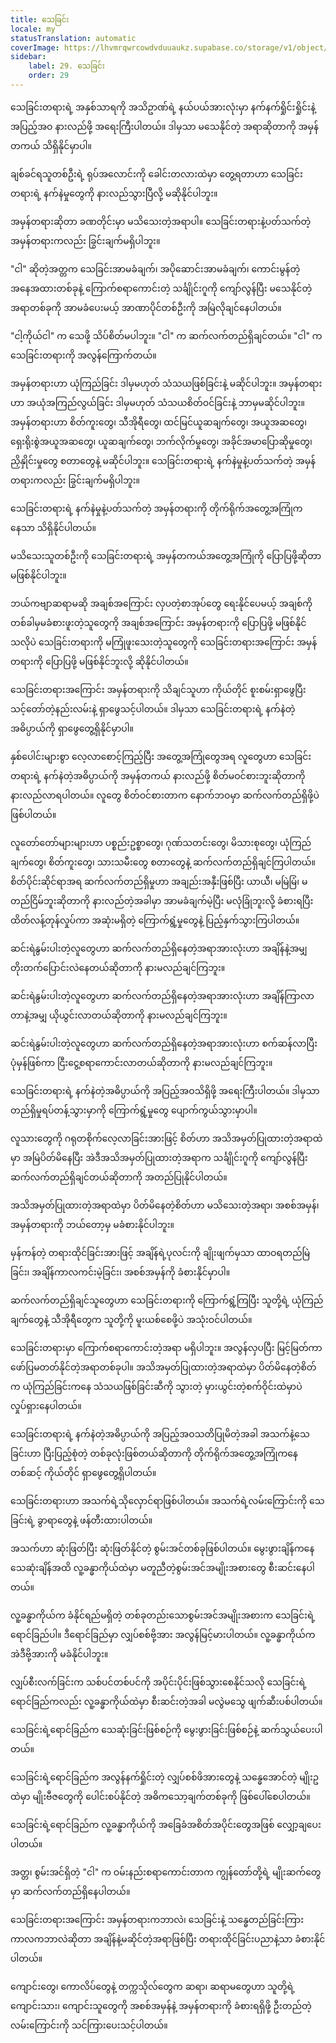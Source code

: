 ```yaml
---
title: သေခြင်း
locale: my
statusTranslation: automatic
coverImage: https://lhvmrqwrcowdvduuaukz.supabase.co/storage/v1/object/public/strapi-uploads/small_cover-educacion-fundamental.webp-2d51a7828a2b1309555be27f7e2a61a0.webp
sidebar:
    label: 29. သေခြင်း
    order: 29
---
```

သေခြင်းတရားရဲ့ အနှစ်သာရကို အသိဥာဏ်ရဲ့ နယ်ပယ်အားလုံးမှာ နက်နက်ရှိုင်းရှိုင်းနဲ့ အပြည့်အဝ နားလည်ဖို့ အရေးကြီးပါတယ်။ ဒါမှသာ မသေနိုင်တဲ့ အရာဆိုတာကို အမှန်တကယ် သိရှိနိုင်မှာပါ။

ချစ်ခင်ရသူတစ်ဦးရဲ့ ရုပ်အလောင်းကို ခေါင်းတလားထဲမှာ တွေ့ရတာဟာ သေခြင်းတရားရဲ့ နက်နဲမှုတွေကို နားလည်သွားပြီလို့ မဆိုနိုင်ပါဘူး။

အမှန်တရားဆိုတာ ခဏတိုင်းမှာ မသိသေးတဲ့အရာပါ။ သေခြင်းတရားနဲ့ပတ်သက်တဲ့ အမှန်တရားကလည်း ခြွင်းချက်မရှိပါဘူး။

"ငါ" ဆိုတဲ့အတ္တက သေခြင်းအာမခံချက်၊ အပိုဆောင်းအာမခံချက်၊ ကောင်းမွန်တဲ့ အနေအထားတစ်ခုနဲ့ ကြောက်စရာကောင်းတဲ့ သင်္ချိုင်းဂူကို ကျော်လွန်ပြီး မသေနိုင်တဲ့ အရာတစ်ခုကို အာမခံပေးမယ့် အာဏာပိုင်တစ်ဦးကို အမြဲလိုချင်နေပါတယ်။

"ငါ့ကိုယ်ငါ" က သေဖို့ သိပ်စိတ်မပါဘူး။ "ငါ" က ဆက်လက်တည်ရှိချင်တယ်။ "ငါ" က သေခြင်းတရားကို အလွန်ကြောက်တယ်။

အမှန်တရားဟာ ယုံကြည်ခြင်း ဒါမှမဟုတ် သံသယဖြစ်ခြင်းနဲ့ မဆိုင်ပါဘူး။ အမှန်တရားဟာ အယုံအကြည်လွယ်ခြင်း ဒါမှမဟုတ် သံသယစိတ်ဝင်ခြင်းနဲ့ ဘာမှမဆိုင်ပါဘူး။ အမှန်တရားဟာ စိတ်ကူးတွေ၊ သီအိုရီတွေ၊ ထင်မြင်ယူဆချက်တွေ၊ အယူအဆတွေ၊ ရှေးရိုးစွဲအယူအဆတွေ၊ ယူဆချက်တွေ၊ ဘက်လိုက်မှုတွေ၊ အခိုင်အမာပြောဆိုမှုတွေ၊ ညှိနှိုင်းမှုတွေ စတာတွေနဲ့ မဆိုင်ပါဘူး။ သေခြင်းတရားရဲ့ နက်နဲမှုနဲ့ပတ်သက်တဲ့ အမှန်တရားကလည်း ခြွင်းချက်မရှိပါဘူး။

သေခြင်းတရားရဲ့ နက်နဲမှုနဲ့ပတ်သက်တဲ့ အမှန်တရားကို တိုက်ရိုက်အတွေ့အကြုံကနေသာ သိရှိနိုင်ပါတယ်။

မသိသေးသူတစ်ဦးကို သေခြင်းတရားရဲ့ အမှန်တကယ်အတွေ့အကြုံကို ပြောပြဖို့ဆိုတာ မဖြစ်နိုင်ပါဘူး။

ဘယ်ကဗျာဆရာမဆို အချစ်အကြောင်း လှပတဲ့စာအုပ်တွေ ရေးနိုင်ပေမယ့် အချစ်ကို တစ်ခါမှမခံစားဖူးတဲ့သူတွေကို အချစ်အကြောင်း အမှန်တရားကို ပြောပြဖို့ မဖြစ်နိုင်သလိုပဲ သေခြင်းတရားကို မကြုံဖူးသေးတဲ့သူတွေကို သေခြင်းတရားအကြောင်း အမှန်တရားကို ပြောပြဖို့ မဖြစ်နိုင်ဘူးလို့ ဆိုနိုင်ပါတယ်။

သေခြင်းတရားအကြောင်း အမှန်တရားကို သိချင်သူဟာ ကိုယ်တိုင် စူးစမ်းရှာဖွေပြီး သင့်တော်တဲ့နည်းလမ်းနဲ့ ရှာဖွေသင့်ပါတယ်။ ဒါမှသာ သေခြင်းတရားရဲ့ နက်နဲတဲ့အဓိပ္ပာယ်ကို ရှာဖွေတွေ့ရှိနိုင်မှာပါ။

နှစ်ပေါင်းများစွာ လေ့လာစောင့်ကြည့်ပြီး အတွေ့အကြုံတွေအရ လူတွေဟာ သေခြင်းတရားရဲ့ နက်နဲတဲ့အဓိပ္ပာယ်ကို အမှန်တကယ် နားလည်ဖို့ စိတ်မဝင်စားဘူးဆိုတာကို နားလည်လာရပါတယ်။ လူတွေ စိတ်ဝင်စားတာက နောက်ဘဝမှာ ဆက်လက်တည်ရှိဖို့ပဲ ဖြစ်ပါတယ်။

လူတော်တော်များများဟာ ပစ္စည်းဥစ္စာတွေ၊ ဂုဏ်သတင်းတွေ၊ မိသားစုတွေ၊ ယုံကြည်ချက်တွေ၊ စိတ်ကူးတွေ၊ သားသမီးတွေ စတာတွေနဲ့ ဆက်လက်တည်ရှိချင်ကြပါတယ်။ စိတ်ပိုင်းဆိုင်ရာအရ ဆက်လက်တည်ရှိမှုဟာ အချည်းအနှီးဖြစ်ပြီး ယာယီ၊ မမြဲမြံ၊ မတည်ငြိမ်ဘူးဆိုတာကို နားလည်တဲ့အခါမှာ အာမခံချက်မဲ့ပြီး မလုံခြုံဘူးလို့ ခံစားရပြီး ထိတ်လန့်တုန်လှုပ်ကာ အဆုံးမရှိတဲ့ ကြောက်ရွံ့မှုတွေနဲ့ ပြည့်နှက်သွားကြပါတယ်။

ဆင်းရဲနွမ်းပါးတဲ့လူတွေဟာ ဆက်လက်တည်ရှိနေတဲ့အရာအားလုံးဟာ အချိန်နဲ့အမျှ တိုးတက်ပြောင်းလဲနေတယ်ဆိုတာကို နားမလည်ချင်ကြဘူး။

ဆင်းရဲနွမ်းပါးတဲ့လူတွေဟာ ဆက်လက်တည်ရှိနေတဲ့အရာအားလုံးဟာ အချိန်ကြာလာတာနဲ့အမျှ ယိုယွင်းလာတယ်ဆိုတာကို နားမလည်ချင်ကြဘူး။

ဆင်းရဲနွမ်းပါးတဲ့လူတွေဟာ ဆက်လက်တည်ရှိနေတဲ့အရာအားလုံးဟာ စက်ဆန်လာပြီး ပုံမှန်ဖြစ်ကာ ငြီးငွေ့စရာကောင်းလာတယ်ဆိုတာကို နားမလည်ချင်ကြဘူး။

သေခြင်းတရားရဲ့ နက်နဲတဲ့အဓိပ္ပာယ်ကို အပြည့်အဝသိရှိဖို့ အရေးကြီးပါတယ်။ ဒါမှသာ တည်ရှိမှုရပ်တန့်သွားမှာကို ကြောက်ရွံ့မှုတွေ ပျောက်ကွယ်သွားမှာပါ။

လူသားတွေကို ဂရုတစိုက်လေ့လာခြင်းအားဖြင့် စိတ်ဟာ အသိအမှတ်ပြုထားတဲ့အရာထဲမှာ အမြဲပိတ်မိနေပြီး အဲဒီအသိအမှတ်ပြုထားတဲ့အရာက သင်္ချိုင်းဂူကို ကျော်လွန်ပြီး ဆက်လက်တည်ရှိချင်တယ်ဆိုတာကို အတည်ပြုနိုင်ပါတယ်။

အသိအမှတ်ပြုထားတဲ့အရာထဲမှာ ပိတ်မိနေတဲ့စိတ်ဟာ မသိသေးတဲ့အရာ၊ အစစ်အမှန်၊ အမှန်တရားကို ဘယ်တော့မှ မခံစားနိုင်ပါဘူး။

မှန်ကန်တဲ့ တရားထိုင်ခြင်းအားဖြင့် အချိန်ရဲ့ပုလင်းကို ချိုးဖျက်မှသာ ထာဝရတည်မြဲခြင်း၊ အချိန်ကာလကင်းမဲ့ခြင်း၊ အစစ်အမှန်ကို ခံစားနိုင်မှာပါ။

ဆက်လက်တည်ရှိချင်သူတွေဟာ သေခြင်းတရားကို ကြောက်ရွံ့ကြပြီး သူတို့ရဲ့ ယုံကြည်ချက်တွေနဲ့ သီအိုရီတွေက သူတို့ကို မူးယစ်စေဖို့ပဲ အသုံးဝင်ပါတယ်။

သေခြင်းတရားမှာ ကြောက်စရာကောင်းတဲ့အရာ မရှိပါဘူး။ အလွန်လှပပြီး မြင့်မြတ်ကာ ဖော်ပြမတတ်နိုင်တဲ့အရာတစ်ခုပါ။ အသိအမှတ်ပြုထားတဲ့အရာထဲမှာ ပိတ်မိနေတဲ့စိတ်က ယုံကြည်ခြင်းကနေ သံသယဖြစ်ခြင်းဆီကို သွားတဲ့ မှားယွင်းတဲ့စက်ဝိုင်းထဲမှာပဲ လှုပ်ရှားနေပါတယ်။

သေခြင်းတရားရဲ့ နက်နဲတဲ့အဓိပ္ပာယ်ကို အပြည့်အဝသတိပြုမိတဲ့အခါ အသက်နဲ့သေခြင်းဟာ ပြီးပြည့်စုံတဲ့ တစ်ခုလုံးဖြစ်တယ်ဆိုတာကို တိုက်ရိုက်အတွေ့အကြုံကနေတစ်ဆင့် ကိုယ်တိုင် ရှာဖွေတွေ့ရှိပါတယ်။

သေခြင်းတရားဟာ အသက်ရဲ့သိုလှောင်ရာဖြစ်ပါတယ်။ အသက်ရဲ့လမ်းကြောင်းကို သေခြင်းရဲ့ ခွာရာတွေနဲ့ ဖန်တီးထားပါတယ်။

အသက်ဟာ ဆုံးဖြတ်ပြီး ဆုံးဖြတ်နိုင်တဲ့ စွမ်းအင်တစ်ခုဖြစ်ပါတယ်။ မွေးဖွားချိန်ကနေ သေဆုံးချိန်အထိ လူ့ခန္ဓာကိုယ်ထဲမှာ မတူညီတဲ့စွမ်းအင်အမျိုးအစားတွေ စီးဆင်းနေပါတယ်။

လူ့ခန္ဓာကိုယ်က ခံနိုင်ရည်မရှိတဲ့ တစ်ခုတည်းသောစွမ်းအင်အမျိုးအစားက သေခြင်းရဲ့ရောင်ခြည်ပါ။ ဒီရောင်ခြည်မှာ လျှပ်စစ်ဗို့အား အလွန်မြင့်မားပါတယ်။ လူ့ခန္ဓာကိုယ်က အဲဒီဗို့အားကို မခံနိုင်ပါဘူး။

လျှပ်စီးလက်ခြင်းက သစ်ပင်တစ်ပင်ကို အပိုင်းပိုင်းဖြစ်သွားစေနိုင်သလို သေခြင်းရဲ့ရောင်ခြည်ကလည်း လူ့ခန္ဓာကိုယ်ထဲမှာ စီးဆင်းတဲ့အခါ မလွဲမသွေ ဖျက်ဆီးပစ်ပါတယ်။

သေခြင်းရဲ့ရောင်ခြည်က သေဆုံးခြင်းဖြစ်စဉ်ကို မွေးဖွားခြင်းဖြစ်စဉ်နဲ့ ဆက်သွယ်ပေးပါတယ်။

သေခြင်းရဲ့ရောင်ခြည်က အလွန်နက်ရှိုင်းတဲ့ လျှပ်စစ်ဖိအားတွေနဲ့ သန္ဓေအောင်တဲ့ မျိုးဥထဲမှာ မျိုးဗီဇတွေကို ပေါင်းစပ်နိုင်တဲ့ အဓိကသော့ချက်တစ်ခုကို ဖြစ်ပေါ်စေပါတယ်။

သေခြင်းရဲ့ရောင်ခြည်က လူ့ခန္ဓာကိုယ်ကို အခြေခံအစိတ်အပိုင်းတွေအဖြစ် လျှော့ချပေးပါတယ်။

အတ္တ၊ စွမ်းအင်ရှိတဲ့ "ငါ" က ဝမ်းနည်းစရာကောင်းတာက ကျွန်တော်တို့ရဲ့ မျိုးဆက်တွေမှာ ဆက်လက်တည်ရှိနေပါတယ်။

သေခြင်းတရားအကြောင်း အမှန်တရားကဘာလဲ၊ သေခြင်းနဲ့ သန္ဓေတည်ခြင်းကြားကာလကဘာလဲဆိုတာ အချိန်နဲ့မဆိုင်တဲ့အရာဖြစ်ပြီး တရားထိုင်ခြင်းပညာနဲ့သာ ခံစားနိုင်ပါတယ်။

ကျောင်းတွေ၊ ကောလိပ်တွေနဲ့ တက္ကသိုလ်တွေက ဆရာ၊ ဆရာမတွေဟာ သူတို့ရဲ့ကျောင်းသား၊ ကျောင်းသူတွေကို အစစ်အမှန်နဲ့ အမှန်တရားကို ခံစားရရှိဖို့ ဦးတည်တဲ့လမ်းကြောင်းကို သင်ကြားပေးသင့်ပါတယ်။

